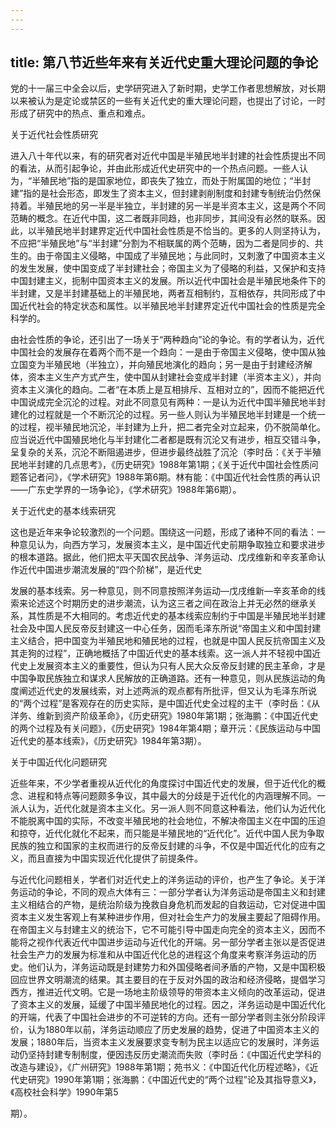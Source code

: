 ```yaml
---
---
---
```

title: 第八节近些年来有关近代史重大理论问题的争论
---



党的十一届三中全会以后，史学研究进入了新时期，史学工作者思想解放，对长期以来被认为是定论或禁区的一些有关近代史的重大理论问题，也提出了讨论，一时形成了研究中的热点、重点和难点。

关于近代社会性质研究

进入八十年代以来，有的研究者对近代中国是半殖民地半封建的社会性质提出不同的看法，从而引起争论，并由此形成近代史研究中的一个热点问题。一些人认为，“半殖民地”指的是国家地位，即丧失了独立，而处于附属国的地位；“半封建”指的是社会形态，即发生了资本主义，但封建剥削制度和封建专制统治仍然保持着。半殖民地的另一半是半独立，半封建的另一半是半资本主义，这是两个不同范畴的概念。在近代中国，这二者既非同趋，也非同步，其间没有必然的联系。因此，以半殖民地半封建界定近代中国社会性质是不恰当的。更多的人则坚持认为，不应把“半殖民地”与“半封建”分割为不相联属的两个范畴，因为二者是同步的、共生的。由于帝国主义侵略，中国成了半殖民地；与此同时，又刺激了中国资本主义的发生发展，使中国变成了半封建社会；帝国主义为了侵略的利益，又保护和支持中国封建主义，扼制中国资本主义的发展。所以近代中国社会是半殖民地条件下的半封建，又是半封建基础上的半殖民地，两者互相制约，互相依存，共同形成了中国近代社会的特定状态和属性。以半殖民地半封建界定近代中国社会的性质是完全科学的。

由社会性质的争论，还引出了一场关于“两种趋向”论的争论。有的学者认为，近代中国社会的发展存在着两个而不是一个趋向：一是由于帝国主义侵略，使中国从独立国变为半殖民地（半独立），并向殖民地演化的趋向；另一是由于封建经济解体，资本主义生产方式产生，使中国从封建社会变成半封建（半资本主义），并向资本主义演化的趋向。二者“在本质上是互相排斥、互相对立的”，因而不能把近代中国说成完全沉沦的过程。对此不同意见有两种：一是认为近代中国半殖民地半封建化的过程就是一个不断沉沦的过程。另一些人则认为半殖民地半封建是一个统一的过程，视半殖民地沉沦，半封建为上升，把二者完全对立起来，仍不脱简单化。应当说近代中国殖民地化与半封建化二者都是既有沉沦又有进步，相互交错斗争，呈复杂的关系，沉沦不断阻遏进步，但进步最终战胜了沉沦（李时岳：《关于半殖民地半封建的几点思考》，《历史研究》1988年第1期；《关于近代中国社会性质问题答记者问》，《学术研究》1988年第6期。林有能：《中国近代社会性质的再认识——广东史学界的一场争论》，《学术研究》1988年第6期）。

关于近代史的基本线索研究

这也是近年来争论较激烈的一个问题。围绕这一问题，形成了诸种不同的看法：一种意见认为，向西方学习，发展资本主义，是中国近代史前期争取独立和要求进步的根本道路。据此，他们把太平天国农民战争、洋务运动、戊戌维新和辛亥革命认作近代中国进步潮流发展的“四个阶梯”，是近代史

发展的基本线索。另一种意见，则不同意按照洋务运动—戊戌维新—辛亥革命的线索来论述这个时期历史的进步潮流，认为这三者之间在政治上并无必然的继承关系，其性质是不大相同的。考虑近代史的基本线索应制约于中国是半殖民地半封建社会及中国人民反帝反封建这一中心任务，因而毛泽东所说“帝国主义和中国封建主义结合，把中国变为半殖民地和殖民地的过程，也就是中国人民反抗帝国主义及其走狗的过程”，正确地概括了中国近代史的基本线索。这一派人并不轻视中国近代史上发展资本主义的重要性，但认为只有人民大众反帝反封建的民主革命，才是中国争取民族独立和谋求人民解放的正确道路。还有一种意见，则从民族运动的角度阐述近代史的发展线索，对上述两派的观点都有所批评，但又认为毛泽东所说的“两个过程”是客观存在的历史实际，是中国近代史全过程的主干（李时岳：《从洋务、维新到资产阶级革命》，《历史研究》1980年第1期；张海鹏：《中国近代史的两个过程及有关问题》，《历史研究》1984年第4期；章开沅：《民族运动与中国近代史的基本线索》，《历史研究》1984年第3期）。

关于中国近代化问题研究

近些年来，不少学者重视从近代化的角度探讨中国近代史的发展，但于近代化的概念、进程和特点等问题颇多争议，其中最大的分歧是于近代化的内涵理解不同。一派人认为，近代化就是资本主义化。另一派人则不同意这种看法，他们认为近代化不能脱离中国的实际，不改变半殖民地的社会地位，不解决帝国主义在中国的压迫和掠夺，近代化就化不起来，而只能是半殖民地的“近代化”。近代中国人民为争取民族的独立和国家的主权而进行的反帝反封建的斗争，不仅是中国近代化的应有之义，而且直接为中国实现近代化提供了前提条件。

与近代化问题相关，学者们对近代史上的洋务运动的评价，也产生了争论。关于洋务运动的争论，不同的观点大体有三：一部分学者认为洋务运动是帝国主义和封建主义相结合的产物，是统治阶级为挽救自身危机而发起的自救运动，它对促进中国资本主义发生客观上有某种进步作用，但对社会生产力的发展主要起了阻碍作用。在帝国主义与封建主义的统治下，它不可能引导中国走向完全的资本主义，因而不能将之视作代表近代中国进步运动与近代化的开端。另一部分学者主张以是否促进社会生产力的发展为标准和从中国近代化总的进程这个角度来考察洋务运动的历史。他们认为，洋务运动既是封建势力和外国侵略者间矛盾的产物，又是中国积极回应世界文明潮流的结果。其主要目的在于反对外国的政治和经济侵略，提倡学习西方，推进近代文明。它是一场地主阶级领导的带资本主义倾向的改革运动，促进了资本主义的发展，延缓了中国半殖民地化的过程。因之，洋务运动是中国近代化的开端，代表了中国社会进步的不可逆转的方向。还有一部分学者则主张分阶段评价，认为1880年以前，洋务运动顺应了历史发展的趋势，促进了中国资本主义的发展；1880年后，当资本主义发展要求变专制为民主以适应它的发展时，洋务运动仍坚持封建专制制度，便因违反历史潮流而失败（李时岳：《中国近代史学科的改造与建设》，《广州研究》1988年第1期；苑书义：《中国近代化历程述略》，《近代史研究》1990年第1期；张海鹏：《中国近代史的“两个过程”论及其指导意义》，《高校社会科学》1990年第5

期）。